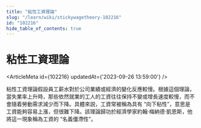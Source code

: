 ```yaml
---
title: "粘性工資理論"
slug: "/learn/wiki/stickywagetheory-102216"
id: "102216"
hide_table_of_contents: true
---
```



# 粘性工資理論

<ArticleMeta id={102216} updatedAt={'2023-09-26 13:59:00'} />
<div className='border-solid border-b border-t-0 my-4 border-[var(--ifm-color-gray-300)]' />

粘性工資理論假設員工薪水對於公司業績或經濟的變化反應較慢。根據這個理論，當失業率上升時，那些依然就業的工人的工資往往保持不變或增長速度較慢，而不會隨着勞動需求減少而下降。具體來説，工資常被稱為具有 “向下粘性”，意思是工資能夠容易上漲，但很難下降。該理論歸功於經濟學家約翰·梅納德·凱恩斯，他將這一現象稱為工資的 “名義僵滯性”。
